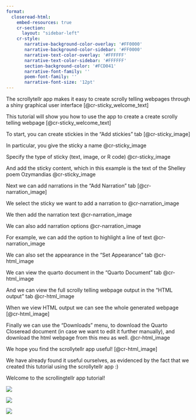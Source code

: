 ```yaml
---
format:
  closeread-html:
    embed-resources: true
    cr-section:
      layout: "sidebar-left"
    cr-style:
       narrative-background-color-overlay: '#FF0000'
       narrative-background-color-sidebar: '#FF0000'
       narrative-text-color-overlay: '#FFFFFF'
       narrative-text-color-sidebar: '#FFFFFF'
       section-background-color: '#FCD041'
       narrative-font-family: ''
       poem-font-family: ''
       narrative-font-size: '12pt'
---
```



:::{.cr-section}


The scrollytellr app makes it easy to create scrolly telling webpages through a shiny graphical user interface [@cr-sticky_welcome_text]  


This tutorial will show you how to use the app to create a create scrolly telling webpage [@cr-sticky_welcome_text]  


To start, you can create stickies in the "Add stickies" tab [@cr-sticky_image] 


In particular, you give the sticky a name [@cr-sticky_image]{pan-to=100%,80% scale-by=3} 


Specify the type of sticky (text, image, or R code) [@cr-sticky_image]{pan-to=100%,-20% scale-by=3} 


And add the sticky content, 
which in this example is the text of the Shelley poem Ozymandias [@cr-sticky_image]{pan-to=100%,-60% scale-by=3} 


Next we can add narrations in the "Add Narration" tab [@cr-narration_image] 


We select the sticky we want to add a narration to [@cr-narration_image]{pan-to=100%,60% scale-by=3} 


We then add the narration text [@cr-narration_image]{pan-to=100%,60% scale-by=3} 


We can also add narration options [@cr-narration_image]{pan-to=100%,-77% scale-by=3} 


For example, we can add the option to highlight a line of text [@cr-narration_image]{pan-to=100%,-77% scale-by=3} 


We can also set the appearance in the "Set Appearance" tab [@cr-html_image]{pan-to=40%,100% scale-by=3} 


We can view the quarto document in the "Quarto Document" tab [@cr-html_image]{pan-to=-20%,100% scale-by=3} 


And we can view the full scrolly telling webpage output in the "HTML output" tab [@cr-html_image]{pan-to=-75%,100% scale-by=3} 

When we view HTML output we can see the whole generated webpage [@cr-html_image] 


Finally we can use the "Downloads" menu, to download the Quarto Closeread document (in case we want to edit it further manually), and download the html webpage from this meu as well. [@cr-html_image]{pan-to=-100%,100% scale-by=3} 


We hope you find the scrollytellr app useful! [@cr-html_image] 


We have already found it useful ourselves, as evidenced by the fact that we created this tutorial using the scrollytellr app :)


:::{#cr-sticky_welcome_text}
| Welcome to the scrollingtellr app tutorial!
:::


:::{#cr-sticky_image}
![](images/stickies.png)
:::

:::{#cr-narration_image}
![](images/narrations.png)
:::

:::{#cr-html_image}
![](images/html_output.png)
:::

:::
